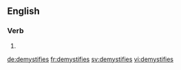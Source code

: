 ==English==

===Verb===
{{head|en}}

# {{en-third-person singular of|demystify}}

[[de:demystifies]]
[[fr:demystifies]]
[[sv:demystifies]]
[[vi:demystifies]]